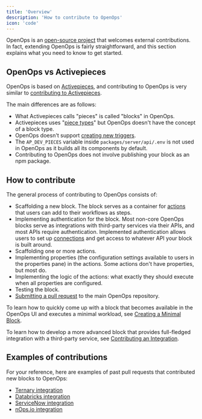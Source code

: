 ```yaml
---
title: 'Overview'
description: 'How to contribute to OpenOps'
icon: 'code'
---
```


OpenOps is an [open-source project](https://github.com/openops-cloud/openops) that welcomes external contributions. In fact, extending OpenOps is fairly straightforward, and this section explains what you need to know to get started.

## OpenOps vs Activepieces

OpenOps is based on [Activepieces](https://www.activepieces.com/), and contributing to OpenOps is very similar to [contributing to Activepieces](https://www.activepieces.com/docs/developers/building-pieces/overview).

The main differences are as follows:
* What Activepieces calls "pieces" is called "blocks" in OpenOps.
* Activepieces uses "[piece types](https://www.activepieces.com/docs/developers/building-pieces/piece-definition)" but OpenOps doesn't have the concept of a block type.
* OpenOps doesn't support [creating new triggers](https://www.activepieces.com/docs/developers/building-pieces/create-trigger).
* The `AP_DEV_PIECES` variable inside `packages/server/api/.env` is not used in OpenOps as it builds all its components by default.
* Contributing to OpenOps does not involve publishing your block as an npm package.

## How to contribute

The general process of contributing to OpenOps consists of:
* Scaffolding a new block. The block serves as a container for [actions](/workflow-management/actions/) that users can add to their workflows as steps.
* Implementing authentication for the block. Most non-core OpenOps blocks serve as integrations with third-party services via their APIs, and most APIs require authentication. Implemented authentication allows users to set up [connections](/cloud-access/access-levels-permissions/) and get access to whatever API your block is built around.
* Scaffolding one or more actions.
* Implementing properties (the configuration settings available to users in the properties pane) in the actions. Some actions don't have properties, but most do.
* Implementing the logic of the actions: what exactly they should execute when all properties are configured.
* Testing the block.
* [Submitting a pull request](https://github.com/openops-cloud/openops/blob/main/CONTRIBUTING.md) to the main OpenOps repository.

To learn how to quickly come up with a block that becomes available in the OpenOps UI and executes a minimal workload, see [Creating a Minimal Block](/contributing/creating-a-minimal-block/).

To learn how to develop a more advanced block that provides full-fledged integration with a third-party service, see [Contributing an Integration](/contributing/contributing-an-integration/).

## Examples of contributions

For your reference, here are examples of past pull requests that contributed new blocks to OpenOps:
* [Ternary integration](https://github.com/openops-cloud/openops/pull/326)
* [Databricks integration](https://github.com/openops-cloud/openops/pull/434)
* [ServiceNow integration](https://github.com/openops-cloud/openops/pull/1078)
* [nOps.io integration](https://github.com/openops-cloud/openops/pull/1403)

